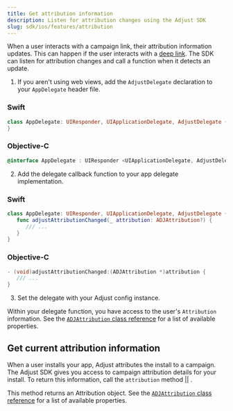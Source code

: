 ```yaml
---
title: Get attribution information
description: Listen for attribution changes using the Adjust SDK
slug: sdk/ios/features/attribution
---
```



When a user interacts with a campaign link, their attribution information updates. This can happen if the user interacts with a [deep link](https://help.adjust.com/en/article/deep-links). The SDK can listen for attribution changes and call a function when it detects an update.

1. If you aren't using web views, add the `AdjustDelegate` declaration to your `AppDelegate` header file.

<Tabs>
<Tab sync="swift">

### Swift

```swift
class AppDelegate: UIResponder, UIApplicationDelegate, AdjustDelegate {
}
```

</Tab>
<Tab sync="objc">

### Objective-C

```objective-c
@interface AppDelegate : UIResponder <UIApplicationDelegate, AdjustDelegate>
```

</Tab>
</Tabs>

2. Add the delegate callback function to your app delegate implementation.

<Tabs>
<Tab sync="swift">

### Swift

```swift
class AppDelegate: UIResponder, UIApplicationDelegate, AdjustDelegate {
   func adjustAttributionChanged(_ attribution: ADJAttribution?) {
      /// ...
   }
}
```

</Tab>
<Tab sync="objc">

### Objective-C

```objective-c
- (void)adjustAttributionChanged:(ADJAttribution *)attribution {
   /// ...
}
```

</Tab>
</Tabs>

3. Set the delegate with your Adjust config instance.

<SetDelegate />

Within your delegate function, you have access to the user's `Attribution` information. See the [`ADJAttribution` class reference](/en/sdk/ios/reference/adjattribution) for a list of available properties.

## Get current attribution information

When a user installs your app, Adjust attributes the install to a campaign. The Adjust SDK gives you access to campaign attribution details for your install. To return this information, call the <Tooltip>`attribution` method || <AttributionSig /></Tooltip>.

This method returns an Attribution object. See the [`ADJAttribution` class reference](/en/sdk/ios/reference/adjattribution) for a list of available properties.

<Attribution />
